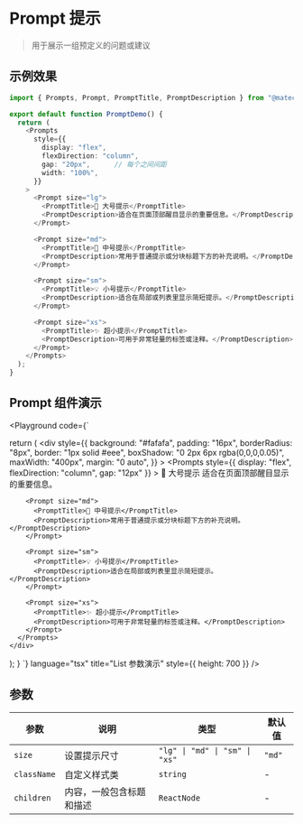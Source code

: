 
# Prompt 提示
>用于展示一组预定义的问题或建议

## 示例效果
<div className="playground-wrapper">
  <PromptDemo />
</div>

```ts title="代码 示例"
import { Prompts, Prompt, PromptTitle, PromptDescription } from "@matechat/react";

export default function PromptDemo() {
  return (
    <Prompts
      style={{
        display: "flex",
        flexDirection: "column",
        gap: "20px",      // 每个之间间距
        width: "100%", 
      }}
    >
      <Prompt size="lg">
        <PromptTitle>🌟 大号提示</PromptTitle>
        <PromptDescription>适合在页面顶部醒目显示的重要信息。</PromptDescription>
      </Prompt>

      <Prompt size="md">
        <PromptTitle>📌 中号提示</PromptTitle>
        <PromptDescription>常用于普通提示或分块标题下方的补充说明。</PromptDescription>
      </Prompt>

      <Prompt size="sm">
        <PromptTitle>💡 小号提示</PromptTitle>
        <PromptDescription>适合在局部或列表里显示简短提示。</PromptDescription>
      </Prompt>

      <Prompt size="xs">
        <PromptTitle>✨ 超小提示</PromptTitle>
        <PromptDescription>可用于非常轻量的标签或注释。</PromptDescription>
      </Prompt>
    </Prompts>
  );
}

```

## Prompt 组件演示

<Playground
  code={`

  return (
    <div
      style={{
        background: "#fafafa",
        padding: "16px",
        borderRadius: "8px",
        border: "1px solid #eee",
        boxShadow: "0 2px 6px rgba(0,0,0,0.05)",
        maxWidth: "400px",
        margin: "0 auto",
      }}
    >
      <Prompts
        style={{
          display: "flex",
          flexDirection: "column",
          gap: "12px"
        }}
      >
        <Prompt size="lg">
          <PromptTitle>🌟 大号提示</PromptTitle>
          <PromptDescription>适合在页面顶部醒目显示的重要信息。</PromptDescription>
        </Prompt>

        <Prompt size="md">
          <PromptTitle>📌 中号提示</PromptTitle>
          <PromptDescription>常用于普通提示或分块标题下方的补充说明。</PromptDescription>
        </Prompt>

        <Prompt size="sm">
          <PromptTitle>💡 小号提示</PromptTitle>
          <PromptDescription>适合在局部或列表里显示简短提示。</PromptDescription>
        </Prompt>

        <Prompt size="xs">
          <PromptTitle>✨ 超小提示</PromptTitle>
          <PromptDescription>可用于非常轻量的标签或注释。</PromptDescription>
        </Prompt>
      </Prompts>
    </div>
  );
}
`}
  language="tsx"
  title="List 参数演示"
  style={{
    height: 700
  }}
/>

## 参数

| 参数               | 说明                         | 类型                          | 默认值   |
| ------------------ | ---------------------------- | ---------------------------- | ------- |
| `size`             | 设置提示尺寸                  | `"lg" \| "md" \| "sm" \| "xs"` | `"md"` |
| `className`        | 自定义样式类                  | `string`                      | -      |
| `children`         | 内容，一般包含标题和描述      | `ReactNode`                   | -      |